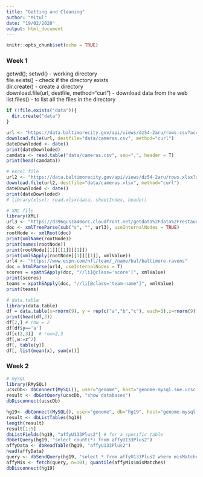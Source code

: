 ```yaml
---
title: "Getting and Cleaning"
author: "Mitul"
date: "19/02/2020"
output: html_document
---
```


```r
knitr::opts_chunk$set(echo = TRUE)
```
### Week 1

getwd(); setwd() - working directory \
file.exists() - check if the directory exists \
dir.create() - create a directory \
download.file(url, destfile, method="curl") - download data from the web \
list.files() - to list all the files in the directory

```r
if (!file.exists("data")){
  dir.create("data")
}

url <- "https://data.baltimorecity.gov/api/views/dz54-2aru/rows.csv?accessType=DOWNLOAD"
download.file(url, destfile="data/cameras.csv", method="curl")
dateDownloded <- date()
print(dateDownloded)
camdata <- read.table("data/cameras.csv", sep=",", header = T)
print(head(camdata))

# excel file
url2 <- "https://data.baltimorecity.gov/api/views/dz54-2aru/rows.xlsx?accessType=DOWNLOAD"
download.file(url2, destfile="data/cameras.xlsx", method="curl")
dateDownloded <- date()
print(dateDownloded)
# library(xlsx); read.xlsx(data, sheetIndex, header)

# XML file
library(XML)
url3 <- "https://d396qusza40orc.cloudfront.net/getdata%2Fdata%2Frestaurants.xml"
doc <- xmlTreeParse(sub("s", "", url3), useInternalNodes = TRUE)
rootNode <- xmlRoot(doc)
print(xmlName(rootNode))
print(names(rootNode))
print(rootNode[[1]][[1]][[1]])
print(xmlSApply(rootNode[[1]][[1]], xmlValue))
url4 <- "https://www.espn.com/nfl/team/_/name/bal/baltimore-ravens"
doc = htmlParse(url4, useInternalNodes = T)
scores = xpathSApply(doc, "//li[@class='score']", xmlValue)
print(scores)
teams = xpathSApply(doc, "//li[@class='team-name']", xmlValue)
print(teams)

# data.table
library(data.table)
df = data.table(x=rnorm(9), y = rep(c("a","b","c"), each=3),z=rnorm(9))
print(head(df,3))
df[2,] # row = 2
df[df$y=='a']
df[c(2,3)]  # row=2,3
df[,w:=z^2]
df[, table(y)]
df[, list(mean(x), sum(x))]
```
### Week 2

```r
# mySQL
library(RMySQL)
ucscDb<- dbConnect(MySQL(), user="genome", host="genome-mysql.soe.ucsc.edu")
result <- dbGetQuery(ucscDb, "show databases")
dbDisconnect(ucscDb)

hg19<- dbConnect(MySQL(), user="genome", db="hg19", host="genome-mysql.soe.ucsc.edu")
result <- dbListTables(hg19)
length(result)
result[1:5]
dbListFields(hg19, "affyU133Plus2") # for a specific table
dbGetQuery(hg19, "select count(*) from affyU133Plus2")
affyData <- dbReadTable(hg19, "affyU133Plus2")
head(affyData)
query <- dbSendQuery(hg19, "select * from affyU133Plus2 where misMatches between 1 and 3")
affyMis <- fetch(query, n=10); quantile(affyMis$misMatches)
dbDisconnect(hg19)
```

